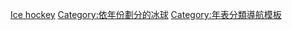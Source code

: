 <includeonly>{{Yearnav|冰球}}[[Category:{{Title year}}年體育|Ice hockey]][[Category:依年份劃分的冰球]]</includeonly><noinclude>

{{documentation|content=

==Usage notes==
Example: 
<nowiki>{{YearsInHockeyDecade}}</nowiki>

For the year 2007, 
* the first three digits (indicating precise decade) are in position one
* the last digit (indicating year of decade) is in position two
* the last year of the preceding decade is in position three
* the first year of the subsequent decade is in position four

}}
[[Category:年表分類導航模板]]
</noinclude>